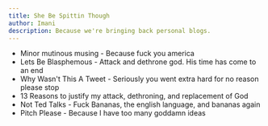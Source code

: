 ```yaml
---
title: She Be Spittin Though
author: Imani
description: Because we're bringing back personal blogs. 
---
```


- Minor mutinous musing - Because fuck you america
- Lets Be Blasphemous - Attack and dethrone god. His time has come to an end
- Why Wasn't This A Tweet - Seriously you went extra hard for no reason please stop
- 13 Reasons to justify my attack, dethroning, and replacement of God
- Not Ted Talks - Fuck Bananas, the english language, and bananas again
- Pitch Please - Because I have too many goddamn ideas